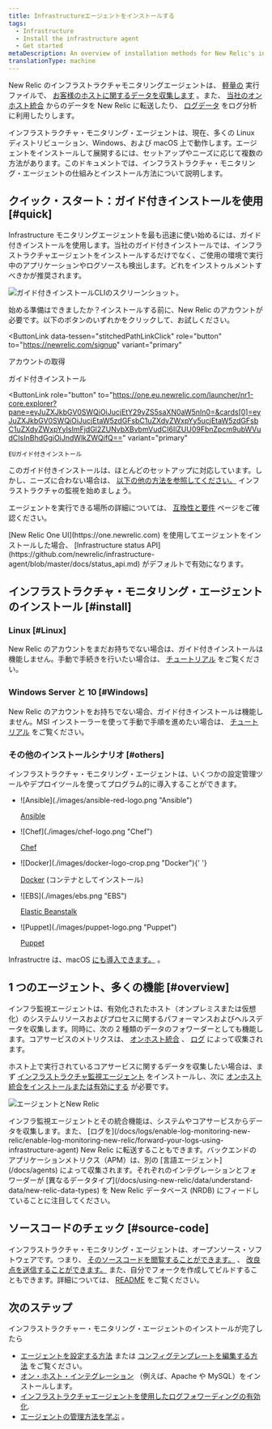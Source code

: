 ```yaml
---
title: Infrastructureエージェントをインストールする
tags:
  - Infrastructure
  - Install the infrastructure agent
  - Get started
metaDescription: An overview of installation methods for New Relic's infrastructure monitoring agent and infrastructure integrations.
translationType: machine
---
```












New Relic のインフラストラクチャモニタリングエージェントは、 [軽量の](/docs/infrastructure/new-relic-infrastructure/getting-started/infrastructure-agent-performance-overhead) 実行ファイルで、 [お客様のホストに関するデータを収集します](/docs/infrastructure/manage-your-data/data-instrumentation/default-infrastructure-events) 。また、 [当社のオンホスト統合](/docs/integrations/infrastructure-integrations/get-started/introduction-infrastructure-integrations) からのデータを New Relic に転送したり、 [ログデータ](/docs/logs/enable-log-monitoring-new-relic/enable-log-monitoring-new-relic/forward-your-logs-using-infrastructure-agent) をログ分析に利用したりします。

インフラストラクチャ・モニタリング・エージェントは、現在、多くの Linux ディストリビューション、Windows、および macOS 上で動作します。エージェントをインストールして展開するには、セットアップやニーズに応じて複数の方法があります。このドキュメントでは、インフラストラクチャ・モニタリング・エージェントの仕組みとインストール方法について説明します。

## クイック・スタート：ガイド付きインストールを使用 [#quick]

Infrastructure モニタリングエージェントを最も迅速に使い始めるには、ガイド付きインストールを使用します。当社のガイド付きインストールでは、インフラストラクチャエージェントをインストールするだけでなく、ご使用の環境で実行中のアプリケーションやログソースも検出します。どれをインストゥルメントすべきかが推奨されます。

![ガイド付きインストールCLIのスクリーンショット。](./images/guided-install-cli.png 'ガイド付きインストールCLI。')

始める準備はできましたか？インストールする前に、New Relic のアカウントが必要です。以下のボタンのいずれかをクリックして、お試しください。

<ButtonLink
  data-tessen="stitchedPathLinkClick"
  role="button"
  to="https://newrelic.com/signup"
  variant="primary"
>
  アカウントの取得
</ButtonLink>

<ButtonGroup>
  <ButtonLink
    role="button"
    to="https://one.newrelic.com/launcher/nr1-core.explorer?pane=eyJuZXJkbGV0SWQiOiJucjEtY29yZS5saXN0aW5nIn0=&cards[0]=eyJuZXJkbGV0SWQiOiJucjEtaW5zdGFsbC1uZXdyZWxpYy5ucjEtaW5zdGFsbC1uZXdyZWxpYyIsImFjdGl2ZUNvbXBvbmVudCI6IlZUU09FbnZpcm9ubWVudCIsInBhdGgiOiJndWlkZWQifQ=="
    variant="primary"
  >
    ガイド付きインストール
  </ButtonLink>

  <ButtonLink
    role="button"
    to="https://one.eu.newrelic.com/launcher/nr1-core.explorer?pane=eyJuZXJkbGV0SWQiOiJucjEtY29yZS5saXN0aW5nIn0=&cards[0]=eyJuZXJkbGV0SWQiOiJucjEtaW5zdGFsbC1uZXdyZWxpYy5ucjEtaW5zdGFsbC1uZXdyZWxpYyIsImFjdGl2ZUNvbXBvbmVudCI6IlZUU09FbnZpcm9ubWVudCIsInBhdGgiOiJndWlkZWQifQ=="
    variant="primary"
  >
    EUガイド付きインストール
  </ButtonLink>
</ButtonGroup>

このガイド付きインストールは、ほとんどのセットアップに対応しています。しかし、ニーズに合わない場合は、 [以下の他の方法を参照してください。](#install) インフラストラクチャの監視を始めましょう。

エージェントを実行できる場所の詳細については、 [互換性と要件](/docs/infrastructure/infrastructure-monitoring/get-started/compatibility-requirements-infrastructure-agent) ページをご確認ください。

<Callout variant="important">
  [New Relic One UI](https://one.newrelic.com)
  を使用してエージェントをインストールした場合、 [Infrastructure status
  API](https://github.com/newrelic/infrastructure-agent/blob/master/docs/status_api.md)
  がデフォルトで有効になります。
</Callout>

## インフラストラクチャ・モニタリング・エージェントのインストール [#install]

### Linux [#Linux]

New Relic のアカウントをまだお持ちでない場合は、ガイド付きインストールは機能しません。手動で手続きを行いたい場合は、 [チュートリアル](/docs/infrastructure/install-infrastructure-agent/linux-installation/install-infrastructure-monitoring-agent-linux/) をご覧ください。

### Windows Server と 10 [#Windows]

New Relic のアカウントをお持ちでない場合、ガイド付きインストールは機能しません。MSI インストーラーを使って手動で手順を進めたい場合は、 [チュートリアル](/docs/infrastructure/install-configure-manage-infrastructure/windows-installation/install-infrastructure-windows-server-using-msi-installer) をご覧ください。

### その他のインストールシナリオ [#others]

インフラストラクチャ・モニタリング・エージェントは、いくつかの設定管理ツールやデプロイツールを使ってプログラム的に導入することができます。

- <ImageSizing width="32px" height="32px" verticalAlign="middle">
    ![Ansible](./images/ansible-red-logo.png "Ansible")
  </ImageSizing>

  [Ansible](/docs/infrastructure/new-relic-infrastructure/config-management-tools/configure-new-relic-infrastructure-using-ansible)

- <ImageSizing width="32px" height="32px" verticalAlign="middle">
    ![Chef](./images/chef-logo.png "Chef")
  </ImageSizing>

  [Chef](/docs/infrastructure/new-relic-infrastructure/config-management-tools/configure-new-relic-infrastructure-using-chef)

- <ImageSizing width="32px" height="28px" verticalAlign="middle">
    ![Docker](./images/docker-logo-crop.png "Docker"){' '}
  </ImageSizing>

  [Docker](/docs/infrastructure/install-infrastructure-agent/linux-installation/docker-container-infrastructure-monitoring) (コンテナとしてインストール)

- <ImageSizing width="32px" height="32px" verticalAlign="middle">
    ![EBS](./images/ebs.png "EBS")
  </ImageSizing>

  [Elastic Beanstalk](/docs/infrastructure/install-infrastructure-agent/config-management-tools/install-infrastructure-agent-aws-elastic-beanstalk)

- <ImageSizing width="32px" height="32px" verticalAlign="middle">
    ![Puppet](./images/puppet-logo.png "Puppet")
  </ImageSizing>

  [Puppet](/docs/infrastructure/new-relic-infrastructure/config-management-tools/configure-new-relic-infrastructure-puppet)

Infrastructre は、macOS [にも導入できます。](/docs/infrastructure/install-infrastructure-agent/macos-installation/install-infrastructure-monitoring-agent-macos/) 。

## 1 つのエージェント、多くの機能 [#overview]

インフラ監視エージェントは、有効化されたホスト（オンプレミスまたは仮想化）のシステムリソースおよびプロセスに関するパフォーマンスおよびヘルスデータを収集します。同時に、次の 2 種類のデータのフォワーダーとしても機能します。コアサービスのメトリクスは、 [オンホスト統合](/docs/integrations/host-integrations/getting-started/introduction-host-integrations) 、 [ログ](/docs/logs/enable-log-monitoring-new-relic/enable-log-monitoring-new-relic/forward-your-logs-using-infrastructure-agent) によって収集されます。

ホスト上で実行されているコアサービスに関するデータを収集したい場合は、まず [インフラストラクチャ監視エージェント](#install) をインストールし、次に [オンホスト統合をインストールまたは有効にする](/docs/integrations/host-integrations/installation/install-infrastructure-host-integrations) が必要です。

![エージェントとNew Relic](./images/agents-and-nr.png 'エージェントとNew Relic')

<figcaption>
  インフラ監視エージェントとその統合機能は、システムやコアサービスからデータを収集します。また、
  [ログを](/docs/logs/enable-log-monitoring-new-relic/enable-log-monitoring-new-relic/forward-your-logs-using-infrastructure-agent)
  New Relic
  に転送することもできます。バックエンドのアプリケーションメトリクス（APM）は、別の
  [言語エージェント](/docs/agents)
  によって収集されます。それぞれのインテグレーションとフォワーダーが
  [異なるデータタイプ](/docs/using-new-relic/data/understand-data/new-relic-data-types)
  を New Relic データベース (NRDB) にフィードしていることに注目してください。
</figcaption>

## ソースコードのチェック [#source-code]

インフラストラクチャ・モニタリング・エージェントは、オープンソース・ソフトウェアです。つまり、 [そのソースコードを閲覧することができます。](https://github.com/newrelic/infrastructure-agent) 、 [改良点を送信することができます。](https://github.com/newrelic/infrastructure-agent/blob/master/CONTRIBUTING.md) また、自分でフォークを作成してビルドすることもできます。詳細については、 [README](https://github.com/newrelic/infrastructure-agent/blob/master/README.md) をご覧ください。

## 次のステップ

インフラストラクチャー・モニタリング・エージェントのインストールが完了したら

- [エージェントを設定する方法](/docs/infrastructure/install-configure-infrastructure/configuration/configure-infrastructure-agent) または [コンフィグテンプレートを編集する方法](https://github.com/newrelic/infrastructure-agent/blob/master/assets/examples/infrastructure/newrelic-infra-template.yml.example) をご覧ください。
- [オン・ホスト・インテグレーション](/docs/integrations/host-integrations/getting-started/introduction-host-integrations) （例えば、Apache や MySQL）をインストールします。
- [インフラストラクチャエージェントを使用したログフォワーディングの有効化](/docs/logs/enable-new-relic-logs/1-enable-logs/forward-your-logs-using-new-relic-infrastructure).
- [エージェントの管理方法を学ぶ](/docs/infrastructure/install-infrastructure-agent/manage-your-agent) 。
